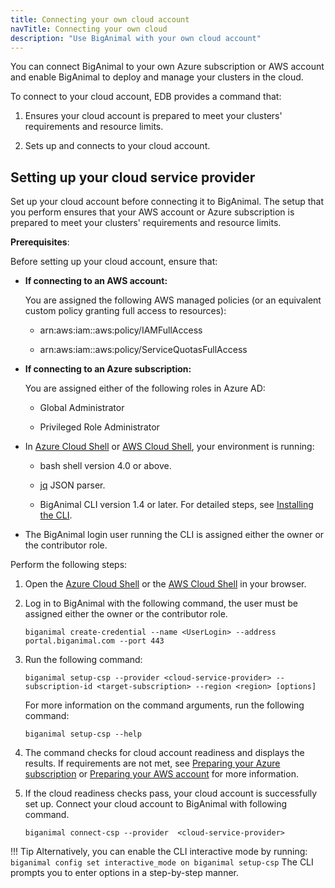 ```yaml
---
title: Connecting your own cloud account
navTitle: Connecting your own cloud
description: "Use BigAnimal with your own cloud account" 
---
```


You can connect BigAnimal to your own Azure subscription or AWS account and enable BigAnimal to deploy and manage your clusters in the cloud. 

To connect to your cloud account, EDB provides a command that:
 
 1. Ensures your cloud account is prepared to meet your clusters' requirements and resource limits.
 
 1. Sets up and connects to your cloud account.

## Setting up your cloud service provider

Set up your cloud account before connecting it to BigAnimal. The setup that you perform ensures that your AWS account or Azure subscription is prepared to meet your clusters' requirements and resource limits.

**Prerequisites**:

Before setting up your cloud account, ensure that:

 - **If connecting to an AWS account:** 

   You are assigned the following AWS managed policies (or an equivalent custom policy granting full access to resources):

    - arn:aws:iam::aws:policy/IAMFullAccess

    - arn:aws:iam::aws:policy/ServiceQuotasFullAccess
    
 - **If connecting to an Azure subscription:** 
 
   You are assigned either of the following roles in Azure AD:

    - Global Administrator

    - Privileged Role Administrator

 - In [Azure Cloud Shell](https://shell.azure.com/) or [AWS Cloud Shell](https://console.aws.amazon.com/cloudshell), your environment is running: 

      - bash shell version 4.0 or above. 

      - [jq](https://stedolan.github.io/jq/) JSON parser.
      - BigAnimal CLI version 1.4 or later. For detailed steps, see [Installing the CLI](../../reference/cli/#installing-the-cli).

 - The BigAnimal login user running the CLI is assigned either the owner or the contributor role.
   
Perform the following steps:

1. Open the [Azure Cloud Shell](https://shell.azure.com/) or the [AWS Cloud Shell](https://console.aws.amazon.com/cloudshell) in your browser. 

1. Log in to BigAnimal with the following command, the user must be assigned either the owner or the contributor role.
   
   ```
   biganimal create-credential --name <UserLogin> --address portal.biganimal.com --port 443
   ```

1. Run the following command:
   
    ```
    biganimal setup-csp --provider <cloud-service-provider> --subscription-id <target-subscription> --region <region> [options]
    ```
   
    For more information on the command arguments, run the following command:

    ```
    biganimal setup-csp --help
    ```        
    
1. The command checks for cloud account readiness and displays the results. If requirements are not met, see [Preparing your Azure subscription](../preparing_cloud_account/01_preparing_azure/#configure-your-azure-subscription) or [Preparing your AWS account](../preparing_cloud_account/02_preparing_aws/#configure-your-aws-account) for more information. 

	
1. If the cloud readiness checks pass, your cloud account is successfully set up. Connect your cloud account to BigAnimal with following command. 
   ```
   biganimal connect-csp --provider  <cloud-service-provider> 
   ```
!!! Tip
     Alternatively, you can enable the CLI interactive mode by running:
     ```
     biganimal config set interactive_mode on
     biganimal setup-csp
     ```
     The CLI prompts you to enter options in a step-by-step manner.